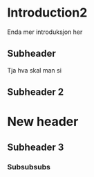 # Introduction2 {#sec-intro2}

Enda mer introduksjon her

## Subheader
Tja hva skal man si

## Subheader 2

# New header

## Subheader 3

### Subsubsubs